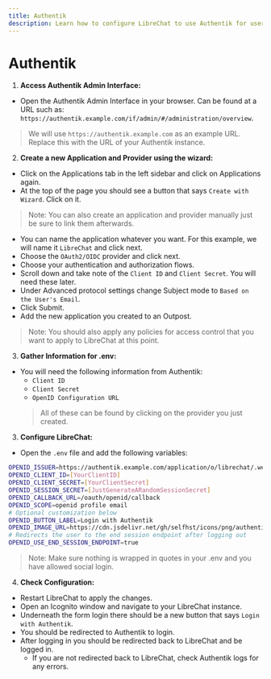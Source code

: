 ```yaml
---
title: Authentik
description: Learn how to configure LibreChat to use Authentik for user authentication.
---
```


# Authentik

1. **Access Authentik Admin Interface:**
- Open the Authentik Admin Interface in your browser. Can be found at a URL such as: `https://authentik.example.com/if/admin/#/administration/overview`.
> We will use `https://authentik.example.com` as an example URL. Replace this with the URL of your Authentik instance.

2. **Create a new Application and Provider using the wizard:**
- Click on the Applications tab in the left sidebar and click on Applications again.
- At the top of the page you should see a button that says `Create with Wizard`. Click on it.
> Note: You can also create an application and provider manually just be sure to link them afterwards.
- You can name the application whatever you want. For this example, we will name it `LibreChat` and click next.
- Choose the `OAuth2/OIDC` provider and click next.
- Choose your authentication and authorization flows.
- Scroll down and take note of the `Client ID` and `Client Secret`. You will need these later.
- Under Advanced protocol settings change Subject mode to `Based on the User's Email`.
- Click Submit.
- Add the new application you created to an Outpost.
> Note: You should also apply any policies for access control that you want to apply to LibreChat at this point.

3. **Gather Information for .env:**
- You will need the following information from Authentik:
  - `Client ID`
  - `Client Secret`
  - `OpenID Configuration URL`
  > All of these can be found by clicking on the provider you just created.

3. **Configure LibreChat:**
- Open the `.env` file and add the following variables:
```bash filename=".env"
OPENID_ISSUER=https://authentik.example.com/application/o/librechat/.well-known/openid-configuration
OPENID_CLIENT_ID=[YourClientID]
OPENID_CLIENT_SECRET=[YourClientSecret]
OPENID_SESSION_SECRET=[JustGenerateARandomSessionSecret]
OPENID_CALLBACK_URL=/oauth/openid/callback
OPENID_SCOPE=openid profile email
# Optional customization below
OPENID_BUTTON_LABEL=Login with Authentik
OPENID_IMAGE_URL=https://cdn.jsdelivr.net/gh/selfhst/icons/png/authentik.png
# Redirects the user to the end session endpoint after logging out
OPENID_USE_END_SESSION_ENDPOINT=true 
```
> Note: Make sure nothing is wrapped in quotes in your .env and you have allowed social login.

4. **Check Configuration:**
- Restart LibreChat to apply the changes.
- Open an Icognito window and navigate to your LibreChat instance.
- Underneath the form login there should be a new button that says `Login with Authentik`.
- You should be redirected to Authentik to login.
- After logging in you should be redirected back to LibreChat and be logged in.
    - If you are not redirected back to LibreChat, check Authentik logs for any errors.